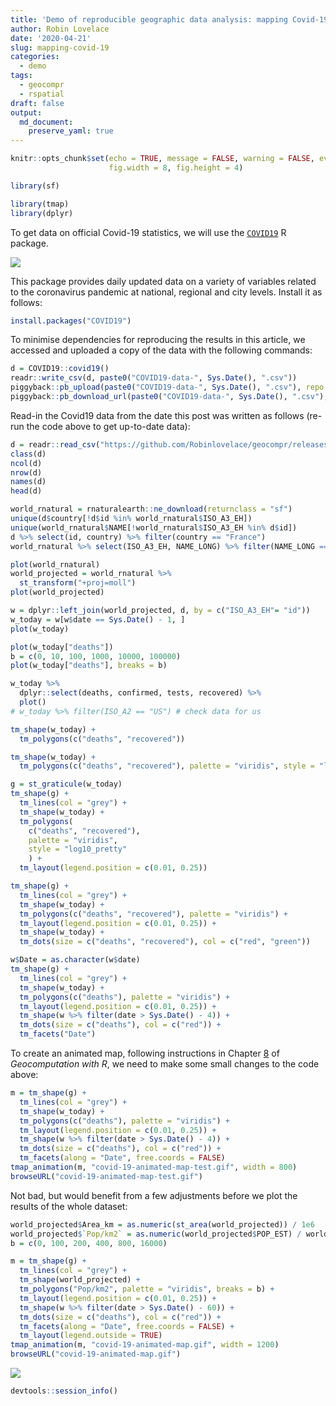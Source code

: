 ```yaml
---
title: 'Demo of reproducible geographic data analysis: mapping Covid-19 data with R'
author: Robin Lovelace
date: '2020-04-21'
slug: mapping-covid-19
categories:
  - demo
tags:
  - geocompr
  - rspatial
draft: false
output:
  md_document:
    preserve_yaml: true
---
```


```r
knitr::opts_chunk$set(echo = TRUE, message = FALSE, warning = FALSE, eval = TRUE,
                      fig.width = 8, fig.height = 4)
```

```r
library(sf)
```


```r
library(tmap)
library(dplyr)
```

To get data on official Covid-19 statistics, we will use the [`COVID19`](https://github.com/covid19datahub/COVID19) R package.

![](https://camo.githubusercontent.com/b627e2aa6edcee3ead77511a35d4e1a5e91aa07f/68747470733a2f2f73746f726167652e636f7669643139646174616875622e696f2f6c6f676f2e737667)

This package provides daily updated data on a variety of variables related to the coronavirus pandemic at national, regional and city levels.
Install it as follows:

```r
install.packages("COVID19")
```

To minimise dependencies for reproducing the results in this article, we accessed and uploaded a copy of the data with the following commands:

```r
d = COVID19::covid19()
readr::write_csv(d, paste0("COVID19-data-", Sys.Date(), ".csv"))
piggyback::pb_upload(paste0("COVID19-data-", Sys.Date(), ".csv"), repo = "robinlovelace/geocompr")
piggyback::pb_download_url(paste0("COVID19-data-", Sys.Date(), ".csv"), repo = "robinlovelace/geocompr")
```

Read-in the Covid19 data from the date this post was written as follows (re-run the code above to get up-to-date data):

```r
d = readr::read_csv("https://github.com/Robinlovelace/geocompr/releases/download/1.2/COVID19-data-2020-04-20.csv")
class(d)
ncol(d)
nrow(d)
names(d)
head(d)
```

```r
world_rnatural = rnaturalearth::ne_download(returnclass = "sf")
unique(d$country[!d$id %in% world_rnatural$ISO_A3_EH])
unique(world_rnatural$NAME[!world_rnatural$ISO_A3_EH %in% d$id])
d %>% select(id, country) %>% filter(country == "France")
world_rnatural %>% select(ISO_A3_EH, NAME_LONG) %>% filter(NAME_LONG == "France")
```

```r
plot(world_rnatural)
world_projected = world_rnatural %>% 
  st_transform("+proj=moll")
plot(world_projected)
```


```r
w = dplyr::left_join(world_projected, d, by = c("ISO_A3_EH"= "id"))
w_today = w[w$date == Sys.Date() - 1, ]
plot(w_today)
```

```r
plot(w_today["deaths"])
b = c(0, 10, 100, 1000, 10000, 100000)
plot(w_today["deaths"], breaks = b)

w_today %>%
  dplyr::select(deaths, confirmed, tests, recovered) %>% 
  plot()
# w_today %>% filter(ISO_A2 == "US") # check data for us
```

```r
tm_shape(w_today) +
  tm_polygons(c("deaths", "recovered"))
```

```r
tm_shape(w_today) +
  tm_polygons(c("deaths", "recovered"), palette = "viridis", style = "log10_pretty") 
```

```r
g = st_graticule(w_today)
tm_shape(g) +
  tm_lines(col = "grey") +
  tm_shape(w_today) +
  tm_polygons(
    c("deaths", "recovered"),
    palette = "viridis",
    style = "log10_pretty"
    ) +
  tm_layout(legend.position = c(0.01, 0.25))
```


```r
tm_shape(g) +
  tm_lines(col = "grey") +
  tm_shape(w_today) +
  tm_polygons(c("deaths", "recovered"), palette = "viridis") +
  tm_layout(legend.position = c(0.01, 0.25)) +
  tm_shape(w_today) +
  tm_dots(size = c("deaths", "recovered"), col = c("red", "green"))
```

```r
w$Date = as.character(w$date)
tm_shape(g) +
  tm_lines(col = "grey") +
  tm_shape(w_today) +
  tm_polygons(c("deaths"), palette = "viridis") +
  tm_layout(legend.position = c(0.01, 0.25)) +
  tm_shape(w %>% filter(date > Sys.Date() - 4)) +
  tm_dots(size = c("deaths"), col = c("red")) +
  tm_facets("Date")
```

To create an animated map, following instructions in Chapter [8](https://geocompr.robinlovelace.net/adv-map.html#animated-maps) of *Geocomputation with R*, we need to make some small changes to the code above:

```r
m = tm_shape(g) +
  tm_lines(col = "grey") +
  tm_shape(w_today) +
  tm_polygons(c("deaths"), palette = "viridis") +
  tm_layout(legend.position = c(0.01, 0.25)) +
  tm_shape(w %>% filter(date > Sys.Date() - 4)) +
  tm_dots(size = c("deaths"), col = c("red")) +
  tm_facets(along = "Date", free.coords = FALSE)
tmap_animation(m, "covid-19-animated-map-test.gif", width = 800)
browseURL("covid-19-animated-map-test.gif")
```

Not bad, but would benefit from a few adjustments before we plot the results of the whole dataset:

```r
world_projected$Area_km = as.numeric(st_area(world_projected)) / 1e6
world_projected$`Pop/km2` = as.numeric(world_projected$POP_EST) / world_projected$Area_km 
b = c(0, 100, 200, 400, 800, 16000)

m = tm_shape(g) +
  tm_lines(col = "grey") +
  tm_shape(world_projected) +
  tm_polygons("Pop/km2", palette = "viridis", breaks = b) +
  tm_layout(legend.position = c(0.01, 0.25)) +
  tm_shape(w %>% filter(date > Sys.Date() - 60)) +
  tm_dots(size = c("deaths"), col = c("red")) +
  tm_facets(along = "Date", free.coords = FALSE) +
  tm_layout(legend.outside = TRUE)
tmap_animation(m, "covid-19-animated-map.gif", width = 1200)
browseURL("covid-19-animated-map.gif")

```

![](https://user-images.githubusercontent.com/1825120/79768034-1e60ab80-8322-11ea-9c99-9997b588ee57.gif)



```r
devtools::session_info()
```

